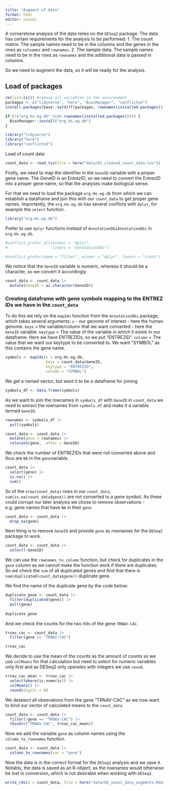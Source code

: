 ```yaml
---
title: "Augment of data"
format: html
editor: visual
---
```


A cornerstone analysis of the data relies on the `DESeq2` package. The data has certain requirements for the analysis to be performed: 1. The count matrix: The sample names need to be in the columns and the genes in the rows as `colnames` and `rownames`. 2. The sample data: The sample names need to be in the rows as `rownames` and the additional data is passed in columns.

So we need to augment the data, so it will be ready for the analysis.

## Load of packages

```r
rm(list=ls()) #remove all variables in the environment
packages <- c("tidyverse", "here", "BiocManager", "conflicted")
install.packages(base::setdiff(packages, rownames(installed.packages())))

if (!("org.Hs.eg.db" %in% rownames(installed.packages()))) {
  BiocManager::install("org.Hs.eg.db")
}

library("tidyverse")
library("here")
library("conflicted")
```

Load of count data

```r
count_data <- read_tsv(file = here("data/01_cleaned_count_data.tsv"))
```

Firstly, we need to map the identifier in the `GeneID` variable with a proper gene name. The GeneID is an EntrezID, so we need to convert the EntrezID into a proper gene name, so that the analyses make biological sense.

For that we need to load the package `org.Hs.eg.db` from which we can establish a dataframe and join this with our `count_data` to get proper gene names. Importantly, the `org.Hs.eg.db` has several conflicts with `dplyr`, for example the `select` function.

```r
library("org.Hs.eg.db")
```

Prefer to use `dplyr` functions instead of `AnnotationDbiAnnotationDbi` in `org.Hs.eg.db`.

```r
#conflict_prefer_all(winner = "dplyr", 
#                    losers = "AnnotationDbi")

#conflict_prefer(name = "filter", winner = "dplyr", losers = "stats")
```

We notice that the `GeneID` variable is numeric, whereas it should be a character, so we convert it accordingly.

```r
count_data <- count_data |> 
  mutate(GeneID = as.character(GeneID))
```

### Creating dataframe with gene symbols mapping to the ENTREZ IDs we have in the `count_data`

To do this we rely on the `mapIds` function from the `AnnotationDbi` package, which takes several arguments: `x` - our genome of interest - here the human genome. `keys` = the variable/column that we want converted - here the `GeneID` variable. `keytype` = The value of the variable in which it exists in our dataframe. Here we have ENTREZIDs, so we put "ENTREZID". `column` = The value that we want our keytype to be converted to. We want "SYMBOL" as this contains the gene name.

```r
symbols <- mapIds(x = org.Hs.eg.db, 
                  keys = count_data$GeneID, 
                  keytype = "ENTREZID", 
                  column = "SYMBOL")
```

We get a named vector, but want it to be a dataframe for joining

```r
symbols_df <- data.frame(symbols)
```

As we want to join the rownames in `symbols_df` with `GeneID` in `count_data` we need to extract the rownames from `symbols_df` and make it a variable termed `GeneID`.

```r
rownames <- symbols_df |>
  pull(symbols)

count_data <- count_data |> 
  mutate(gene = rownames) |> 
  relocate(gene, .after = GeneID)
```

We check the number of ENTREZIDs that were not converted above and thus are `NA` in the `gene`variable.

```r
count_data |>
  select(gene) |>
  is.na() |>
  sum()
```

So of the `nrow(count_data)` rows in our `count_data`, `sum(is.na(count_data$gene))` are not converted to a gene symbol. As these could corrupt our later analysis we chose to remove observations - e.g. gene names that have `NA` in their `gene`

```r
count_data <- count_data |> 
  drop_na(gene)
```

Next thing is to remove `GeneID` and provide `gene` as rownames for the `DESeq2` package to work.

```r
count_data <- count_data |> 
  select(-GeneID)

```

We can use the `rownames_to_column` function, but check for duplicates in the `gene` column as we cannot make the function work if there are duplicates. So we check the `sum` of all duplicated genes and find that there is `sum(duplicated(count_data$gene))` duplicate gene.

We find the name of the duplicate gene by the code below:

```r
duplicate_gene <- count_data |> 
  filter(duplicated(gene)) |>
  pull(gene)
  
duplicate_gene
```

And we check the counts for the two hits of the gene `TRNAV-CAC`.

```r
trnav_cac <- count_data |> 
  filter(gene == "TRNAV-CAC")

trnav_cac
```

We decide to use the mean of the counts as the amount of counts so we use `colMeans` for that calculation but need to select for numeric variables only first and as DESeq2 only operates with integers we use `round`.

```r
trnav_cac_mean <- trnav_cac |> 
  select(where(is.numeric)) |> 
  colMeans() |> 
  round(digits = 0) 
```

We deselect all obsevations from the gene "TRNAV-CAC" as we now want to bind our vector of calculated means to the `count_data`

```r
count_data <- count_data |> 
  filter(!gene == "TRNAV-CAC") |> 
  rbind(c("TRNAV-CAC", trnav_cac_mean))
```

Now we add the variable `gene` as column names using the `column_to_rownames` function.

```r
count_data <- count_data |> 
  column_to_rownames(var = "gene")
```

Now the data is in the correct format for the `DESeq2` analysis and we save it. Notably, the data is saved as an R-object, as the rownames would otherwise be lost in conversion, which is not desirable when working with `DESeq2`.

```r
write_rds(x = count_data, file = here("data/02_count_data_augments.Rdata"))
```
